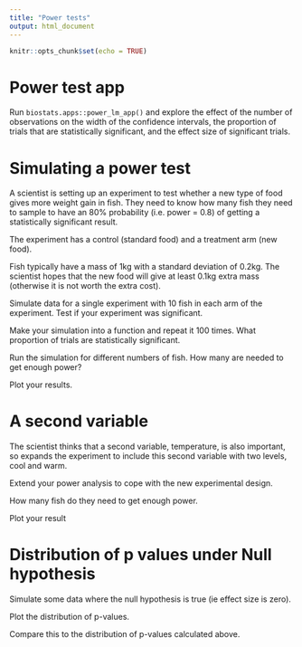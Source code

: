 ```yaml
---
title: "Power tests"
output: html_document
---
```


```r
knitr::opts_chunk$set(echo = TRUE)
```

# Power test app

Run `biostats.apps::power_lm_app()` and explore the effect of the number of observations on the width of the confidence intervals, the proportion of trials that are statistically significant, and the effect size of significant trials.

# Simulating a power test

A scientist is setting up an experiment to test whether a new type of food gives more weight gain in fish. They need to know how many fish they need to sample to have an 80% probability (i.e. power = 0.8) of getting a statistically significant result.

The experiment has a control (standard food) and a treatment arm (new food).

Fish typically have a mass of 1kg with a standard deviation of 0.2kg. The scientist hopes that the new food will give at least 0.1kg extra mass (otherwise it is not worth the extra cost).

Simulate data for a single experiment with 10 fish in each arm of the experiment. Test if your experiment was significant.

Make your simulation into a function and repeat it 100 times. What proportion of trials are statistically significant.

Run the simulation for different numbers of fish. How many are needed to get enough power?

Plot your results.

# A second variable

The scientist thinks that a second variable, temperature, is also important, so expands the experiment to include this second variable with two levels, cool and warm.

Extend your power analysis to cope with the new experimental design.

How many fish do they need to get enough power. 

Plot your result

# Distribution of p values under Null hypothesis

Simulate some data where the null hypothesis is true (ie effect size is zero).

Plot the distribution of p-values. 

Compare this to the distribution of p-values calculated above.


